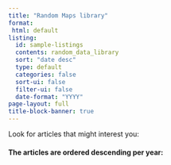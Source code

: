 ```yaml
---
title: "Random Maps library"
format: 
 html: default
listing:
  id: sample-listings
  contents: random_data_library
  sort: "date desc"
  type: default
  categories: false
  sort-ui: false
  filter-ui: false
  date-format: "YYYY"
page-layout: full
title-block-banner: true
---
```


Look for articles that might interest you:

#### The articles are ordered descending per year:

::: {#sample-listings}
:::


